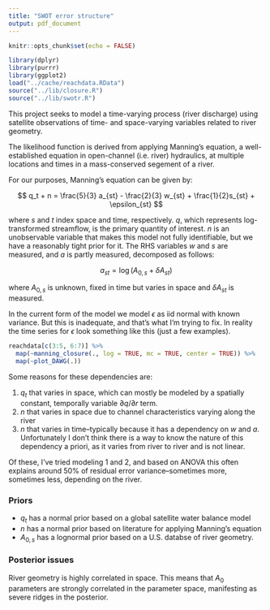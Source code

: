 ```yaml
---
title: "SWOT error structure"
output: pdf_document
---
```


```r
knitr::opts_chunk$set(echo = FALSE)

library(dplyr)
library(purrr)
library(ggplot2)
load("../cache/reachdata.RData")
source("../lib/closure.R")
source("../lib/swotr.R")
```

This project seeks to model a time-varying process (river discharge) using satellite observations of time- and space-varying variables related to river geometry. 

The likelihood function is derived from applying Manning's equation, a well-established equation in open-channel (i.e. river) hydraulics, at multiple locations and times in a mass-conserved segement of a river.

For our purposes, Manning's equation can be given by:

$$
q_t + n = \frac{5}{3} a_{st} - \frac{2}{3} w_{st} + \frac{1}{2}s_{st} + \epsilon_{st}
$$

where $s$ and $t$ index space and time, respectively. $q$, which represents log-transformed streamflow, is the primary quantity of interest. $n$ is an unobservable variable that makes this model not fully identifiable, but we have a reasonably tight prior for it. The RHS variables $w$ and $s$ are measured, and $a$ is partly measured, decomposed as follows:

$$
a_{st} = \log (A_{0, s} + \delta A_{st})
$$

where $A_{0, s}$ is unknown, fixed in time but varies in space and $\delta A_{st}$ is measured. 

In the current form of the model we model $\epsilon$ as iid normal with known variance. But this is inadequate, and that's what I'm trying to fix. In reality the time series for $\epsilon$ look something like this (just a few examples).

```r
reachdata[c(3:5, 6:7)] %>% 
  map(~manning_closure(., log = TRUE, mc = TRUE, center = TRUE)) %>% 
  map(~plot_DAWG(.))
```

Some reasons for these dependencies are:

1. $q_t$ that varies in space, which can mostly be modeled by a spatially constant, temporally variable $\partial q / \partial r$ term.
2. $n$ that varies in space due to channel characteristics varying along the river
3. $n$ that varies in time--typically because it has a dependency on $w$ and $a$. Unfortunately I don't think there is a way to know the nature of this dependency a priori, as it varies from river to river and is not linear. 

Of these, I've tried modeling 1 and 2, and based on ANOVA this often explains around 50% of residual error variance--sometimes more, sometimes less, depending on the river.

### Priors

- $q_t$ has a normal prior based on a global satellite water balance model
- $n$ has a normal prior based on literature for applying Manning's equation
- $A_{0, s}$ has a lognormal prior based on a U.S. databse of river geometry. 

### Posterior issues

River geometry is highly correlated in space. This means that $A_0$ parameters are strongly correlated in the parameter space, manifesting as severe ridges in the posterior. 
